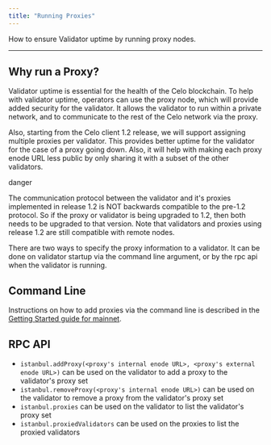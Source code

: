 ```yaml
---
title: "Running Proxies"
---
```


How to ensure Validator uptime by running proxy nodes.

---

## Why run a Proxy?[](#why-run-a-proxy "Direct link to heading")

Validator uptime is essential for the health of the Celo blockchain. To help with validator uptime, operators can use the proxy node, which will provide added security for the validator. It allows the validator to run within a private network, and to communicate to the rest of the Celo network via the proxy.

Also, starting from the Celo client 1.2 release, we will support assigning multiple proxies per validator. This provides better uptime for the validator for the case of a proxy going down. Also, it will help with making each proxy enode URL less public by only sharing it with a subset of the other validators.

danger

The communication protocol between the validator and it's proxies implemented in release 1.2 is NOT backwards compatible to the pre-1.2 protocol. So if the proxy or validator is being upgraded to 1.2, then both needs to be upgraded to that version. Note that validators and proxies using release 1.2 are still compatible with remote nodes.

There are two ways to specify the proxy information to a validator. It can be done on validator startup via the command line argument, or by the rpc api when the validator is running.

## Command Line[](#command-line "Direct link to heading")

Instructions on how to add proxies via the command line is described in the [Getting Started guide for mainnet](/validator/run/mainnet#deploy-a-validator-machine).

## RPC API[](#rpc-api "Direct link to heading")

* `istanbul.addProxy(<proxy's internal enode URL>, <proxy's external enode URL>)` can be used on the validator to add a proxy to the validator's proxy set
* `istanbul.removeProxy(<proxy's internal enode URL>)` can be used on the validator to remove a proxy from the validator's proxy set
* `istanbul.proxies` can be used on the validator to list the validator's proxy set
* `istanbul.proxiedValidators` can be used on the proxies to list the proxied validators